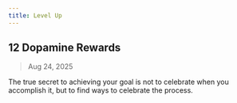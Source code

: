 ```yaml
---
title: Level Up
---
```


## 12 Dopamine Rewards

> Aug 24, 2025

The true secret to achieving your goal is not to celebrate when you accomplish it, but to find ways to celebrate the process.
